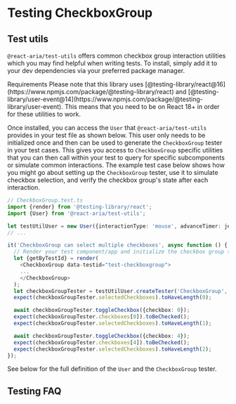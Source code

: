 


# Testing CheckboxGroup

## Test utils

`@react-aria/test-utils` offers common checkbox group interaction utilities which you may find helpful when writing tests. To install, simply
add it to your dev dependencies via your preferred package manager.

<InstallCommand pkg="@react-aria/test-utils" flags="--dev" />

<InlineAlert variant="notice">
  <Heading>Requirements</Heading>
  <Content>Please note that this library uses [@testing-library/react@16](https://www.npmjs.com/package/@testing-library/react) and [@testing-library/user-event@14](https://www.npmjs.com/package/@testing-library/user-event). This means that you need to be on React 18+ in order for these utilities to work.</Content>
</InlineAlert>

Once installed, you can access the `User` that `@react-aria/test-utils` provides in your test file as shown below. This user only needs to be initialized once and then can be used to generate
the `CheckboxGroup` tester in your test cases. This gives you access to `CheckboxGroup` specific utilities that you can then call within your test to query for specific subcomponents or simulate common interactions.
The example test case below shows how you might go about setting up the `CheckboxGroup` tester, use it to simulate checkbox selection, and verify the checkbox group's state after each interaction.

```ts
// CheckboxGroup.test.ts
import {render} from '@testing-library/react';
import {User} from '@react-aria/test-utils';

let testUtilUser = new User({interactionType: 'mouse', advanceTimer: jest.advanceTimersByTime});
// ...

it('CheckboxGroup can select multiple checkboxes', async function () {
  // Render your test component/app and initialize the checkbox group tester
  let {getByTestId} = render(
    <CheckboxGroup data-testid="test-checkboxgroup">
    ...
    </CheckboxGroup>
  );
  let checkboxGroupTester = testUtilUser.createTester('CheckboxGroup', {root: getByTestId('test-checkboxgroup')});
  expect(checkboxGroupTester.selectedCheckboxes).toHaveLength(0);

  await checkboxGroupTester.toggleCheckbox({checkbox: 0});
  expect(checkboxGroupTester.checkboxes[0]).toBeChecked();
  expect(checkboxGroupTester.selectedCheckboxes).toHaveLength(1);

  await checkboxGroupTester.toggleCheckbox({checkbox: 4});
  expect(checkboxGroupTester.checkboxes[4]).toBeChecked();
  expect(checkboxGroupTester.selectedCheckboxes).toHaveLength(2);
});
```

See below for the full definition of the `User` and the `CheckboxGroup` tester.

<ClassAPI links={testUtilDocs.links} class={testUtilDocs.exports.User} />
<ClassAPI links={testUtilDocs.links} class={testUtilDocs.exports.CheckboxGroupTester} />

## Testing FAQ

<PatternTestingFAQ patternName="checkbox group" />
